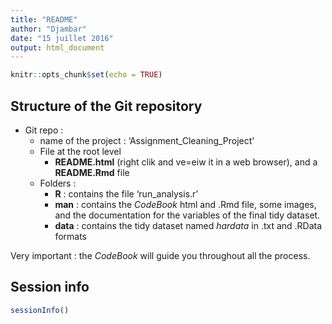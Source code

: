```yaml
---
title: "README"
author: "Djambar"
date: "15 juillet 2016"
output: html_document
---
```



```r
knitr::opts_chunk$set(echo = TRUE)
```

## Structure of the Git repository

* Git repo :
    + name of the project : 'Assignment_Cleaning_Project'
    + File at the root level
        - **README.html** (right clik and ve=eiw it in a web browser), and a **README.Rmd** file
    + Folders :
        - **R** : contains the file 'run_analysis.r'
        - **man** : contains the _CodeBook_ html and .Rmd file, some images, and the  documentation for the variables of the final tidy dataset. 
        - **data** : contains the tidy dataset named _hardata_ in .txt and .RData formats


Very important : the _CodeBook_ will guide you throughout all the process. 
  
## Session info

```r
sessionInfo()
```
